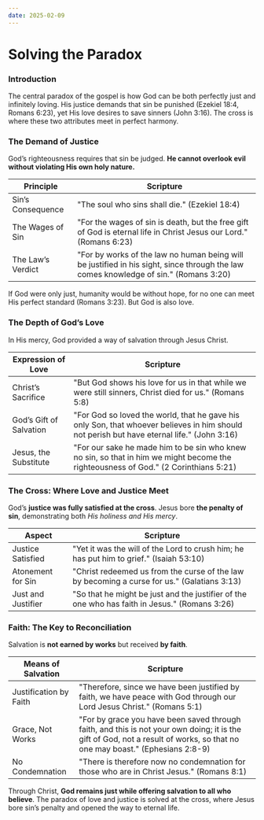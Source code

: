 ```yaml
---
date: 2025-02-09
---
```



# Solving the Paradox

<CustomImage
  src="/img/solving-the-paradox.png"
  alt="Enuma Elish"
  width="300px"
/>
<DateDisplay date="2025-02-09" />

### Introduction

The central paradox of the gospel is how God can be both perfectly just and infinitely loving. His justice demands that sin be punished (Ezekiel 18:4, Romans 6:23), yet His love desires to save sinners (John 3:16). The cross is where these two attributes meet in perfect harmony.

### The Demand of Justice
God’s righteousness requires that sin be judged. **He cannot overlook evil without violating His own holy nature.**

| Principle | Scripture |
|-----------|-----------|
| Sin’s Consequence | "The soul who sins shall die." (Ezekiel 18:4) |
| The Wages of Sin | "For the wages of sin is death, but the free gift of God is eternal life in Christ Jesus our Lord." (Romans 6:23) |
| The Law’s Verdict | "For by works of the law no human being will be justified in his sight, since through the law comes knowledge of sin." (Romans 3:20) |

If God were only just, humanity would be without hope, for no one can meet His perfect standard (Romans 3:23). But God is also love.

### The Depth of God’s Love
In His mercy, God provided a way of salvation through Jesus Christ.

| Expression of Love | Scripture |
|-------------------|-----------|
| Christ’s Sacrifice | "But God shows his love for us in that while we were still sinners, Christ died for us." (Romans 5:8) |
| God’s Gift of Salvation | "For God so loved the world, that he gave his only Son, that whoever believes in him should not perish but have eternal life." (John 3:16) |
| Jesus, the Substitute | "For our sake he made him to be sin who knew no sin, so that in him we might become the righteousness of God." (2 Corinthians 5:21) |

### The Cross: Where Love and Justice Meet
God’s **justice was fully satisfied at the cross**. Jesus bore **the penalty of sin**, demonstrating both _His holiness and His mercy_.

| Aspect | Scripture |
|--------|-----------|
| Justice Satisfied | "Yet it was the will of the Lord to crush him; he has put him to grief." (Isaiah 53:10) |
| Atonement for Sin | "Christ redeemed us from the curse of the law by becoming a curse for us." (Galatians 3:13) |
| Just and Justifier | "So that he might be just and the justifier of the one who has faith in Jesus." (Romans 3:26) |

### Faith: The Key to Reconciliation
Salvation is **not earned by works** but received **by faith**.

| Means of Salvation | Scripture |
|------------------|-----------|
| Justification by Faith | "Therefore, since we have been justified by faith, we have peace with God through our Lord Jesus Christ." (Romans 5:1) |
| Grace, Not Works | "For by grace you have been saved through faith, and this is not your own doing; it is the gift of God, not a result of works, so that no one may boast." (Ephesians 2:8-9) |
| No Condemnation | "There is therefore now no condemnation for those who are in Christ Jesus." (Romans 8:1) |

Through Christ, **God remains just while offering salvation to all who believe**. The paradox of love and justice is solved at the cross, where Jesus bore sin’s penalty and opened the way to eternal life.

